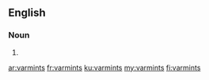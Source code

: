 ==English==

===Noun===
{{head|en|plural}}

# {{plural of|varmint|lang=en}}

[[ar:varmints]]
[[fr:varmints]]
[[ku:varmints]]
[[my:varmints]]
[[fi:varmints]]